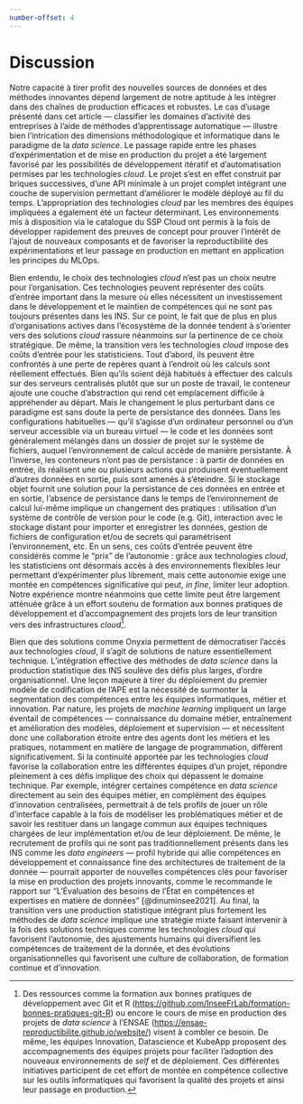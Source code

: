 ```yaml
---
number-offset: 4
---
```


# Discussion

Notre capacité à tirer profit des nouvelles sources de données et des méthodes innovantes dépend largement de notre aptitude à les intégrer dans des chaînes de production efficaces et robustes. Le cas d'usage présenté dans cet article — classifier les domaines d'activité des entreprises à l'aide de méthodes d'apprentissage automatique — illustre bien l'intrication des dimensions méthodologique et informatique dans le paradigme de la *data science*. Le passage rapide entre les phases d'expérimentation et de mise en production du projet a été largement favorisé par les possibilités de développement itératif et d'automatisation permises par les technologies *cloud*. Le projet s'est en effet construit par briques successives, d'une API minimale à un projet complet intégrant une couche de supervision permettant d'améliorer le modèle déployé au fil du temps. L'appropriation des technologies *cloud* par les membres des équipes impliquées a également été un facteur déterminant. Les environnements mis à disposition via le catalogue du SSP Cloud ont permis à la fois de développer rapidement des preuves de concept pour prouver l'intérêt de l'ajout de nouveaux composants et de favoriser la reproductibilité des expérimentations et leur passage en production en mettant en application les principes du MLOps.

Bien entendu, le choix des technologies *cloud* n'est pas un choix neutre pour l'organisation. Ces technologies peuvent représenter des coûts d'entrée important dans la mesure où elles nécessitent un investissement dans le développement et le maintien de compétences qui ne sont pas toujours présentes dans les INS. Sur ce point, le fait que de plus en plus d'organisations actives dans l'écosystème de la donnée tendent à s'orienter vers des solutions *cloud* rassure néanmoins sur la pertinence de ce choix stratégique. De même, la transition vers les technologies *cloud* impose des coûts d'entrée pour les statisticiens. Tout d'abord, ils peuvent être confrontés à une perte de repères quant à l'endroit où les calculs sont réellement effectués. Bien qu'ils soient déjà habitués à effectuer des calculs sur des serveurs centralisés plutôt que sur un poste de travail, le conteneur ajoute une couche d'abstraction qui rend cet emplacement difficile à appréhender au départ. Mais le changement le plus perturbant dans ce paradigme est sans doute la perte de persistance des données. Dans les configurations habituelles — qu'il s'agisse d'un ordinateur personnel ou d'un serveur accessible via un bureau virtuel — le code et les données sont généralement mélangés dans un dossier de projet sur le système de fichiers, auquel l'environnement de calcul accède de manière persistante. À l'inverse, les conteneurs n'ont pas de persistance : à partir de données en entrée, ils réalisent une ou plusieurs actions qui produisent éventuellement d'autres données en sortie, puis sont amenés à s'éteindre. Si le stockage objet fournit une solution pour la persistance de ces données en entrée et en sortie, l'absence de persistance dans le temps de l'environnement de calcul lui-même implique un changement des pratiques : utilisation d'un système de contrôle de version pour le code (e.g. Git), interaction avec le stockage distant pour importer et enregistrer les données, gestion de fichiers de configuration et/ou de secrets qui paramétrisent l'environnement, etc. En un sens, ces coûts d'entrée peuvent être considérés comme le "prix" de l'autonomie : grâce aux technologies *cloud*, les statisticiens ont désormais accès à des environnements flexibles leur permettant d’expérimenter plus librement, mais cette autonomie exige une montée en compétences significative qui peut, *in fine*, limiter leur adoption. Notre expérience montre néanmoins que cette limite peut être largement atténuée grâce à un effort soutenu de formation aux bonnes pratiques de développement et d’accompagnement des projets lors de leur transition vers des infrastructures *cloud*[^formations].

[^formations]: Des ressources comme la formation aux bonnes pratiques de développement avec Git et R ([https://github.com/InseeFrLab/formation-bonnes-pratiques-git-R](https://github.com/InseeFrLab/formation-bonnes-pratiques-git-R)) ou encore le cours de mise en production des projets de *data science* à l'ENSAE ([https://ensae-reproductibilite.github.io/website/](https://ensae-reproductibilite.github.io/website/)) visent à combler ce besoin. De même, les équipes Innovation, Datascience et KubeApp proposent des accompagnements des équipes projets pour faciliter l'adoption des nouveaux environnements de *self* et de déploiement. Ces différentes initiatives participent de cet effort de montée en compétence collective sur les outils informatiques qui favorisent la qualité des projets et ainsi leur passage en production.

Bien que des solutions comme Onyxia permettent de démocratiser l'accès aux technologies *cloud*, il s'agit de solutions de nature essentiellement technique. L'intégration effective des méthodes de *data science* dans la production statistique des INS soulève des défis plus larges, d'ordre organisationnel. Une leçon majeure à tirer du déploiement du premier modèle de codification de l'APE est la nécessité de surmonter la segmentation des compétences entre les équipes informatiques, métier et innovation. Par nature, les projets de *machine learning* impliquent un large éventail de compétences — connaissance du domaine métier, entraînement et amélioration des modèles, déploiement et supervision — et nécessitent donc une collaboration étroite entre des agents dont les métiers et les pratiques, notamment en matière de langage de programmation, diffèrent significativement. Si la continuité apportée par les technologies *cloud* favorise la collaboration entre les différentes équipes d'un projet, répondre pleinement à ces défis implique des choix qui dépassent le domaine technique. Par exemple, intégrer certaines compétence en *data science* directement au sein des équipes métier, en complément des équipes d'innovation centralisées, permettrait à de tels profils de jouer un rôle d'interface capable à la fois de modéliser les problématiques métier et de savoir les restituer dans un langage commun aux équipes techniques chargées de leur implémentation et/ou de leur déploiement. De même, le recrutement de profils qui ne sont pas traditionnellement présents dans les INS comme les *data engineers* — profil hybride qui allie compétences en développement et connaissance fine des architectures de traitement de la donnée — pourrait apporter de nouvelles compétences clés pour favoriser la mise en production des projets innovants, comme le recommande le rapport sur "L’Évaluation des besoins de l'État en compétences et expertises en matière de données" [@dinuminsee2021]. Au final, la transition vers une production statistique intégrant plus fortement les méthodes de *data science* implique une stratégie mixte faisant intervenir à la fois des solutions techniques comme les technologies *cloud* qui favorisent l'autonomie, des ajustements humains qui diversifient les compétences de traitement de la donnée, et des évolutions organisationnelles qui favorisent une culture de collaboration, de formation continue et d’innovation.
